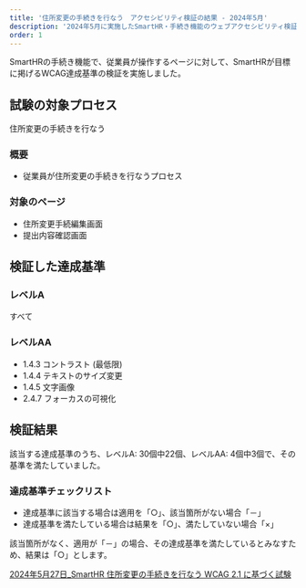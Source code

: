 ```yaml
---
title: '住所変更の手続きを行なう　アクセシビリティ検証の結果 - 2024年5月'
description: '2024年5月に実施したSmartHR・手続き機能のウェブアクセシビリティ検証の結果を公開しています。'
order: 1
---
```

SmartHRの手続き機能で、従業員が操作するページに対して、SmartHRが目標に掲げるWCAG達成基準の検証を実施しました。

## 試験の対象プロセス
住所変更の手続きを行なう

### 概要
- 従業員が住所変更の手続きを行なうプロセス


### 対象のページ

* 住所変更手続編集画面
* 提出内容確認画面

## 検証した達成基準

### レベルA

すべて

### レベルAA

- 1.4.3 コントラスト (最低限)
- 1.4.4 テキストのサイズ変更
- 1.4.5 文字画像
- 2.4.7 フォーカスの可視化

## 検証結果

該当する達成基準のうち、レベルA: 30個中22個、レベルAA: 4個中3個で、その基準を満たしていました。

### 達成基準チェックリスト

- 達成基準に該当する場合は適用を「○」、該当箇所がない場合「－」
- 達成基準を満たしている場合は結果を「○」、満たしていない場合「×」

該当箇所がなく、適用が「－」の場合、その達成基準を満たしているとみなすため、結果は「○」とします。

[2024年5月27日_SmartHR  住所変更の手続きを行なう  WCAG 2.1 に基づく試験](https://docs.google.com/spreadsheets/d/1PxxQ74qQbeMxUyrRWU2_3GDohsMZ9msckNz9Sd-KHVw/edit?usp=sharing)
